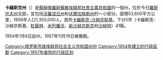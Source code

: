 '''卡緬斯克州'''（{{lang-ru|Каменская область}}）是[[蘇聯|蘇聯]][[俄羅斯蘇維埃聯邦社會主義共和國|俄羅斯蘇維埃聯邦社會主義共和國]]的一個州，位於今日[[羅斯托夫州|羅斯托夫州]]北部，並包括[[沃羅涅日州|沃羅涅日州]]和[[伏爾加格勒州|伏爾加格勒州]]的一小部分。面積53,600平方公里，1956年人口1,350,000人。首府[[卡緬斯克-沙赫京斯基|卡緬斯克-沙赫京斯基]]。下分5市（卡緬斯克-沙赫京斯基、[[紅蘇林|紅蘇林]]、[[米列羅沃|米列羅沃]]、[[新沙赫京斯克|新沙赫京斯克]]和[[沙赫特|沙赫特]]）41縣。

1954年1月6日設州，1957年11月19日被撤銷。
[[Category:俄罗斯苏维埃联邦社会主义共和国州份|Category:俄罗斯苏维埃联邦社会主义共和国州份]]
[[Category:1954年建立的行政區劃|Category:1954年建立的行政區劃]]
[[Category:1957年废除的行政区划|Category:1957年废除的行政区划]]